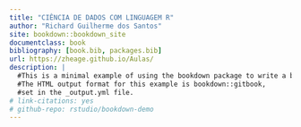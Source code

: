 ```yaml
--- 
title: "CIÊNCIA DE DADOS COM LINGUAGEM R"
author: "Richard Guilherme dos Santos"
site: bookdown::bookdown_site
documentclass: book
bibliography: [book.bib, packages.bib]
url: https://zheage.github.io/Aulas/
description: |
  #This is a minimal example of using the bookdown package to write a book.
  #The HTML output format for this example is bookdown::gitbook,
  #set in the _output.yml file.
# link-citations: yes
# github-repo: rstudio/bookdown-demo
---
```


